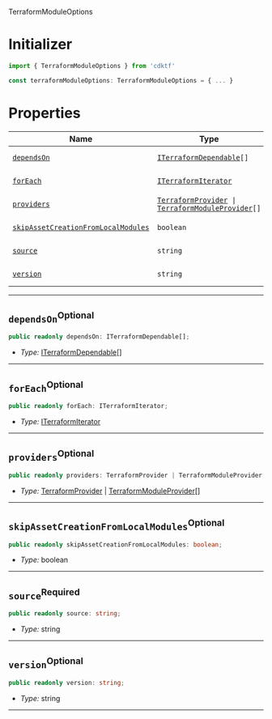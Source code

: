  TerraformModuleOptions <a name="TerraformModuleOptions" id="cdktf.TerraformModuleOptions"></a>

# Initializer <a name="Initializer" id="cdktf.TerraformModuleOptions.Initializer"></a>

```typescript
import { TerraformModuleOptions } from 'cdktf'

const terraformModuleOptions: TerraformModuleOptions = { ... }
```

# Properties <a name="Properties" id="Properties"></a>

| **Name** | **Type** | **Description** |
| --- | --- | --- |
| <code><a href="#cdktf.TerraformModuleOptions.property.dependsOn">dependsOn</a></code> | <code><a href="#cdktf.ITerraformDependable">ITerraformDependable</a>[]</code> | *No description.* |
| <code><a href="#cdktf.TerraformModuleOptions.property.forEach">forEach</a></code> | <code><a href="#cdktf.ITerraformIterator">ITerraformIterator</a></code> | *No description.* |
| <code><a href="#cdktf.TerraformModuleOptions.property.providers">providers</a></code> | <code><a href="#cdktf.TerraformProvider">TerraformProvider</a> \| <a href="#cdktf.TerraformModuleProvider">TerraformModuleProvider</a>[]</code> | *No description.* |
| <code><a href="#cdktf.TerraformModuleOptions.property.skipAssetCreationFromLocalModules">skipAssetCreationFromLocalModules</a></code> | <code>boolean</code> | *No description.* |
| <code><a href="#cdktf.TerraformModuleOptions.property.source">source</a></code> | <code>string</code> | *No description.* |
| <code><a href="#cdktf.TerraformModuleOptions.property.version">version</a></code> | <code>string</code> | *No description.* |

---

## `dependsOn`<sup>Optional</sup> <a name="dependsOn" id="cdktf.TerraformModuleOptions.property.dependsOn"></a>

```typescript
public readonly dependsOn: ITerraformDependable[];
```

- *Type:* <a href="#cdktf.ITerraformDependable">ITerraformDependable</a>[]

---

## `forEach`<sup>Optional</sup> <a name="forEach" id="cdktf.TerraformModuleOptions.property.forEach"></a>

```typescript
public readonly forEach: ITerraformIterator;
```

- *Type:* <a href="#cdktf.ITerraformIterator">ITerraformIterator</a>

---

## `providers`<sup>Optional</sup> <a name="providers" id="cdktf.TerraformModuleOptions.property.providers"></a>

```typescript
public readonly providers: TerraformProvider | TerraformModuleProvider[];
```

- *Type:* <a href="#cdktf.TerraformProvider">TerraformProvider</a> | <a href="#cdktf.TerraformModuleProvider">TerraformModuleProvider</a>[]

---

## `skipAssetCreationFromLocalModules`<sup>Optional</sup> <a name="skipAssetCreationFromLocalModules" id="cdktf.TerraformModuleOptions.property.skipAssetCreationFromLocalModules"></a>

```typescript
public readonly skipAssetCreationFromLocalModules: boolean;
```

- *Type:* boolean

---

## `source`<sup>Required</sup> <a name="source" id="cdktf.TerraformModuleOptions.property.source"></a>

```typescript
public readonly source: string;
```

- *Type:* string

---

## `version`<sup>Optional</sup> <a name="version" id="cdktf.TerraformModuleOptions.property.version"></a>

```typescript
public readonly version: string;
```

- *Type:* string

---
